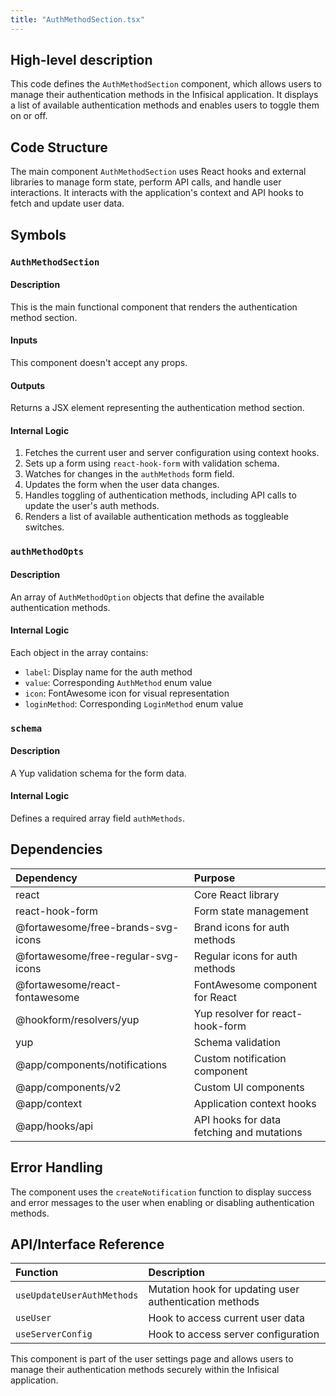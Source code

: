 ```yaml
---
title: "AuthMethodSection.tsx"
---
```


## High-level description
This code defines the `AuthMethodSection` component, which allows users to manage their authentication methods in the Infisical application. It displays a list of available authentication methods and enables users to toggle them on or off.

## Code Structure
The main component `AuthMethodSection` uses React hooks and external libraries to manage form state, perform API calls, and handle user interactions. It interacts with the application's context and API hooks to fetch and update user data.

## Symbols

### `AuthMethodSection`
#### Description
This is the main functional component that renders the authentication method section.

#### Inputs
This component doesn't accept any props.

#### Outputs
Returns a JSX element representing the authentication method section.

#### Internal Logic
1. Fetches the current user and server configuration using context hooks.
2. Sets up a form using `react-hook-form` with validation schema.
3. Watches for changes in the `authMethods` form field.
4. Updates the form when the user data changes.
5. Handles toggling of authentication methods, including API calls to update the user's auth methods.
6. Renders a list of available authentication methods as toggleable switches.

### `authMethodOpts`
#### Description
An array of `AuthMethodOption` objects that define the available authentication methods.

#### Internal Logic
Each object in the array contains:
- `label`: Display name for the auth method
- `value`: Corresponding `AuthMethod` enum value
- `icon`: FontAwesome icon for visual representation
- `loginMethod`: Corresponding `LoginMethod` enum value

### `schema`
#### Description
A Yup validation schema for the form data.

#### Internal Logic
Defines a required array field `authMethods`.

## Dependencies
| Dependency | Purpose |
|:-----------|:--------|
| react | Core React library |
| react-hook-form | Form state management |
| @fortawesome/free-brands-svg-icons | Brand icons for auth methods |
| @fortawesome/free-regular-svg-icons | Regular icons for auth methods |
| @fortawesome/react-fontawesome | FontAwesome component for React |
| @hookform/resolvers/yup | Yup resolver for react-hook-form |
| yup | Schema validation |
| @app/components/notifications | Custom notification component |
| @app/components/v2 | Custom UI components |
| @app/context | Application context hooks |
| @app/hooks/api | API hooks for data fetching and mutations |

## Error Handling
The component uses the `createNotification` function to display success and error messages to the user when enabling or disabling authentication methods.

## API/Interface Reference
| Function | Description |
|:---------|:------------|
| `useUpdateUserAuthMethods` | Mutation hook for updating user authentication methods |
| `useUser` | Hook to access current user data |
| `useServerConfig` | Hook to access server configuration |

This component is part of the user settings page and allows users to manage their authentication methods securely within the Infisical application.